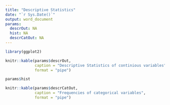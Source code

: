 ```yaml
---
title: "Descriptive Statistics"
date: "`r Sys.Date()`"
output: word_document
params:
  descrOut: NA
  hist: NA
  descrCatOut: NA
---
```



```r
library(ggplot2)
```


```r
knitr::kable(params$descrOut,
             caption = "Descriptive Statistics of continious variables",
             format = "pipe")
```


```r
params$hist
```

```r
knitr::kable(params$descrCatOut,
             caption = "Frequencies of categorical variables",
             format = "pipe")
```
